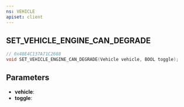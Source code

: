 ```yaml
---
ns: VEHICLE
apiset: client
---
```

## SET_VEHICLE_ENGINE_CAN_DEGRADE

```c
// 0x48E4C137A71C2688
void SET_VEHICLE_ENGINE_CAN_DEGRADE(Vehicle vehicle, BOOL toggle);
```


## Parameters
* **vehicle**:
* **toggle**: